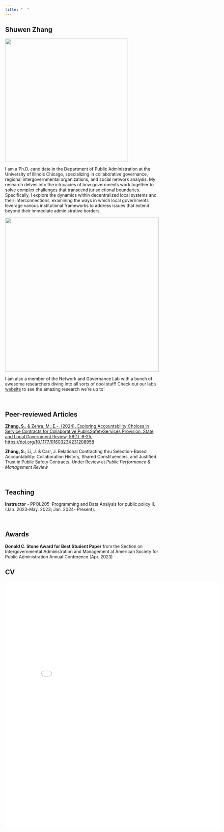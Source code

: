 ```yaml
---
title: "  "
---
```


## Shuwen Zhang

![](Image/ProfilePhoto2.jpg){fig-align="center" width="400"}

I am a Ph.D. candidate in the Department of Public Administration at the University of Illinois Chicago, specializing in collaborative governance, regional intergovernmental organizations, and social network analysis. My research delves into the intricacies of how governments work together to solve complex challenges that transcend jurisdictional boundaries. Specifically, I explore the dynamics within decentralized local systems and their interconnections, examining the ways in which local governments leverage various institutional frameworks to address issues that extend beyond their immediate administrative borders.

[![](Image/NGL_Logo.jpg){width="500"}](https://cuppa.uic.edu/net-gov-lab/)

I am also a member of the Network and Governance Lab with a bunch of awesome researchers diving into all sorts of cool stuff! Check out our lab's [website](https://cuppa.uic.edu/net-gov-lab/) to see the amazing research we're up to!

\

## Peer-reviewed Articles

[**Zhang, S**., & Zehra, M.-E.-. (2024). Exploring Accountability Choices in Service Contracts for Collaborative Public](https://journals.sagepub.com/doi/10.1177/0160323X231208958?icid=int.sj-abstract.citing-articles.84)[Safety](https://doi.org/10.1177/0160323X231208958)[Services Provision. State and Local Government Review, 56(1), 6-25. https://doi.org/10.1177/0160323X231208958](https://journals.sagepub.com/doi/10.1177/0160323X231208958?icid=int.sj-abstract.citing-articles.84)

**Zhang, S**.; Li, J. & Carr, J. Relational Contracting thru Selection-Based Accountability: Collaboration History, Shared Constituencies, and Justified Trust in Public Safety Contracts. Under Review at *Public Performance & Management Review*

\

## Teaching

**Instructor** - PPOL205: Programming and Data Analysis for public policy II. (Jan. 2023-May. 2023; Jan. 2024- Present).

\

## Awards

**Donald C. Stone Award for Best Student Paper** from the Section on Intergovernmental Administration and Management at American Society for Public Administration Annual Conference (Apr. 2023)

## CV

![](File/Shuwen%20Zhang%20CV%202024.pdf){width="700" height="800"}
